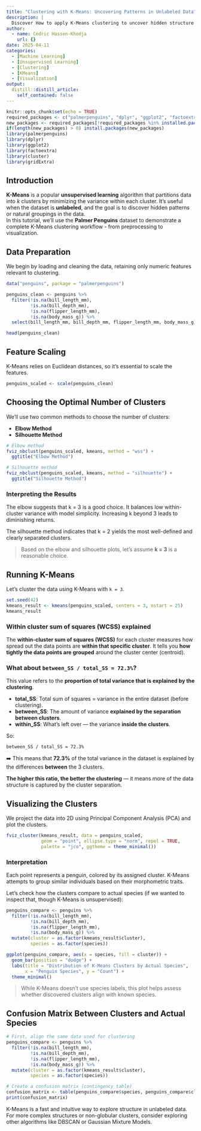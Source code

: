 ```yaml
---
title: "Clustering with K-Means: Uncovering Patterns in Unlabeled Data"
description: |
  Discover How to apply K-Means clustering to uncover hidden structure in the Palmer Penguins dataset. This tutorial walks through data preparation, feature engineering, choosing the optimal number of clusters, building the K-Means model, and interpreting results with visualization.
author:
  - name: Cédric Hassen-Khodja
    url: {}
date: 2025-04-11
categories:
  - [Machine Learning]
  - [Unsupervised Learning]
  - [Clustering]
  - [KMeans]
  - [Visualization]
output:
  distill::distill_article:
    self_contained: false
---
```


```r
knitr::opts_chunk$set(echo = TRUE)
required_packages <- c("palmerpenguins", "dplyr", "ggplot2", "factoextra", "cluster", "gridExtra")
new_packages <- required_packages[!required_packages %in% installed.packages()[, "Package"]]
if(length(new_packages) > 0) install.packages(new_packages)
library(palmerpenguins)
library(dplyr)
library(ggplot2)
library(factoextra)
library(cluster)
library(gridExtra)
```

## Introduction

**K-Means** is a popular **unsupervised learning** algorithm that partitions data into *k* clusters by minimizing the variance within each cluster. It's useful when the dataset is **unlabeled**, and the goal is to discover hidden patterns or natural groupings in the data.   
In this tutorial, we'll use the **Palmer Penguins** dataset to demonstrate a complete K-Means clustering workflow - from preprocessing to visualization.

## Data Preparation

We begin by loading and cleaning the data, retaining only numeric features relevant to clustering.

```r
data("penguins", package = "palmerpenguins")

penguins_clean <- penguins %>%
  filter(!is.na(bill_length_mm),
         !is.na(bill_depth_mm),
         !is.na(flipper_length_mm),
         !is.na(body_mass_g)) %>%
  select(bill_length_mm, bill_depth_mm, flipper_length_mm, body_mass_g)

head(penguins_clean)
```

## Feature Scaling

K-Means relies on Euclidean distances, so it's essential to scale the features.

```r
penguins_scaled <- scale(penguins_clean)
```

## Choosing the Optimal Number of Clusters

We'll use two common methods to choose the number of clusters:

- **Elbow Method**
- **Silhouette Method**

```r
# Elbow method
fviz_nbclust(penguins_scaled, kmeans, method = "wss") + 
  ggtitle("Elbow Method")

# Silhouette method
fviz_nbclust(penguins_scaled, kmeans, method = "silhouette") + 
  ggtitle("Silhouette Method")
```

### Interpreting the Results

The elbow suggests that k = 3 is a good choice. It balances low within-cluster variance with model simplicity. Increasing k beyond 3 leads to diminishing returns.

The silhouette method indicates that k = 2 yields the most well-defined and clearly separated clusters.

> Based on the elbow and silhouette plots, let’s assume **k = 3** is a reasonable choice.

## Running K-Means

Let’s cluster the data using K-Means with `k = 3`.

```r
set.seed(42)
kmeans_result <- kmeans(penguins_scaled, centers = 3, nstart = 25)
kmeans_result
```

### Within cluster sum of squares (WCSS) explained

The **within-cluster sum of squares (WCSS)** for each cluster measures how spread out the data points are **within that specific cluster**. It tells you **how tightly the data points are grouped** around the cluster center (centroid).

### **What about `between_SS / total_SS = 72.3%`?**

This value refers to the **proportion of total variance that is explained by the clustering**.

- **total_SS**: Total sum of squares = variance in the entire dataset (before clustering).
- **between_SS**: The amount of variance **explained by the separation between clusters**.
- **within_SS**: What's left over — the variance **inside the clusters**.

So:
```
between_SS / total_SS = 72.3%
```

➡️ This means that **72.3%** of the total variance in the dataset is explained by the differences **between** the 3 clusters.

**The higher this ratio, the better the clustering** — it means more of the data structure is captured by the cluster separation.

## Visualizing the Clusters

We project the data into 2D using Principal Component Analysis (PCA) and plot the clusters.

```r
fviz_cluster(kmeans_result, data = penguins_scaled,
             geom = "point", ellipse.type = "norm", repel = TRUE,
             palette = "jco", ggtheme = theme_minimal())
```

### Interpretation

Each point represents a penguin, colored by its assigned cluster. K-Means attempts to group similar individuals based on their morphometric traits.

Let’s check how the clusters compare to actual species (if we wanted to inspect that, though K-Means is unsupervised):

```r
penguins_compare <- penguins %>%
  filter(!is.na(bill_length_mm),
         !is.na(bill_depth_mm),
         !is.na(flipper_length_mm),
         !is.na(body_mass_g)) %>%
  mutate(cluster = as.factor(kmeans_result$cluster),
         species = as.factor(species))

ggplot(penguins_compare, aes(x = species, fill = cluster)) +
  geom_bar(position = "dodge") +
  labs(title = "Distribution of K-Means Clusters by Actual Species",
       x = "Penguin Species", y = "Count") +
  theme_minimal()
```

> While K-Means doesn't use species labels, this plot helps assess whether discovered clusters align with known species.

## Confusion Matrix Between Clusters and Actual Species

```r
# First, align the same data used for clustering
penguins_compare <- penguins %>%
  filter(!is.na(bill_length_mm),
         !is.na(bill_depth_mm),
         !is.na(flipper_length_mm),
         !is.na(body_mass_g)) %>%
  mutate(cluster = as.factor(kmeans_result$cluster),
         species = as.factor(species))

# Create a confusion matrix (contingency table)
confusion_matrix <- table(penguins_compare$species, penguins_compare$cluster)
print(confusion_matrix)
```

K-Means is a fast and intuitive way to explore structure in unlabeled data. For more complex structures or non-globular clusters, consider exploring other algorithms like DBSCAN or Gaussian Mixture Models.